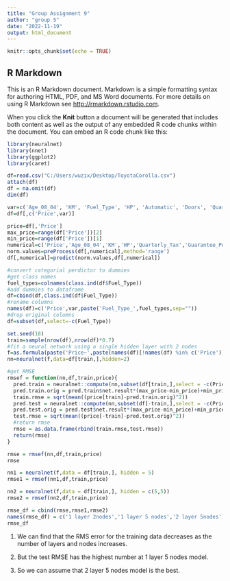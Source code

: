 ```yaml
---
title: "Group Assignment 9"
author: "group 5"
date: "2022-11-19"
output: html_document
---
```


```r
knitr::opts_chunk$set(echo = TRUE)
```

## R Markdown

This is an R Markdown document. Markdown is a simple formatting syntax for authoring HTML, PDF, and MS Word documents. For more details on using R Markdown see <http://rmarkdown.rstudio.com>.

When you click the **Knit** button a document will be generated that includes both content as well as the output of any embedded R code chunks within the document. You can embed an R code chunk like this:

```r
library(neuralnet)
library(nnet)
library(ggplot2)
library(caret)
```

```r
df=read.csv("C:/Users/wuzix/Desktop/ToyotaCorolla.csv")
attach(df)
df = na.omit(df)
dim(df)
```

```r
var=c('Age_08_04', 'KM', 'Fuel_Type', 'HP', 'Automatic', 'Doors', 'Quarterly_Tax', 'Mfr_Guarantee', 'Guarantee_Period', 'Airco', 'Automatic_airco', 'CD_Player', 'Powered_Windows', 'Sport_Model', 'Tow_Bar')
df=df[,c('Price',var)]
```

```r
price=df[,'Price']
max_price=range(df['Price'])[2]
min_price=range(df['Price'])[1]
numerical=c('Price','Age_08_04','KM','HP','Quarterly_Tax','Guarantee_Period','Doors')
norm.values=preProcess(df[,numerical],method='range')
df[,numerical]=predict(norm.values,df[,numerical])
```

```r
#convert categorial perdictor to dummies
#get class names
fuel_types=colnames(class.ind(df$Fuel_Type))
#add dummies to dataframe
df=cbind(df,class.ind(df$Fuel_Type))
#rename columns
names(df)=c('Price',var,paste('Fuel_Type_',fuel_types,sep=""))
#drop original columns
df=subset(df,select=-c(Fuel_Type))
```

```r
set.seed(18)
train=sample(nrow(df),nrow(df)*0.7)
#fit a neural network using a single hidden layer with 2 nodes
f=as.formula(paste('Price~',paste(names(df)[!names(df) %in% c('Price')],collapse='+')))
nn=neuralnet(f,data=df[train,],hidden=2)
```

```r
#get RMSE
rmsef = function(nn,df,train,price){
  pred.train = neuralnet::compute(nn,subset(df[train,],select = -c(Price)))
  pred.train.orig = pred.train$net.result*(max_price-min_price)+min_price
  train.rmse = sqrt(mean((price[train]-pred.train.orig)^2))
  pred.test = neuralnet::compute(nn,subset(df[-train,],select = -c(Price)))
  pred.test.orig = pred.test$net.result*(max_price-min_price)+min_price
  test.rmse = sqrt(mean((price[-train]-pred.test.orig)^2))
  #return rmse
  rmse = as.data.frame(rbind(train.rmse,test.rmse))
  return(rmse)
}
```

```r
rmse = rmsef(nn,df,train,price)
rmse
```

```r
nn1 = neuralnet(f,data = df[train,], hidden = 5)
rmse1 = rmsef(nn1,df,train,price)

nn2 = neuralnet(f,data = df[train,], hidden = c(5,5))
rmse2 = rmsef(nn2,df,train,price)

rmse_df = cbind(rmse,rmse1,rmse2)
names(rmse_df) = c('1 layer 2nodes','1 layer 5 nodes','2 layer 5nodes')
rmse_df
```

1. We can find that the RMS error for the training data decreases as the number of layers and nodes increases.

2. But the test RMSE has the highest number at 1 layer 5 nodes model.

3. So we can assume that 2 layer 5 nodes model is the best.